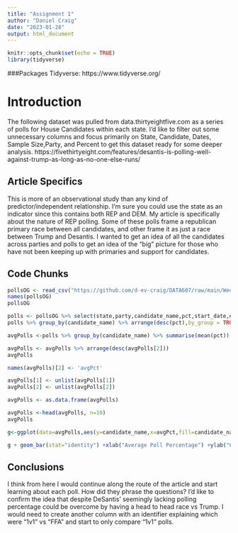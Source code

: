 ```yaml
---
title: "Assignment 1"
author: "Daniel Craig"
date: "2023-01-28"
output: html_document
---
```


```r
knitr::opts_chunk$set(echo = TRUE)
library(tidyverse)
```

###Packages
Tidyverse: https://www.tidyverse.org/

# Introduction  
  
The following dataset was pulled from data.thirtyeightfive.com as a series of polls for House Candidates within each state. I'd like to filter out some unnecessary columns and focus primarily on State, Candidate, Dates, Sample Size,Party, and Percent to get this dataset ready for some deeper analysis.
https://fivethirtyeight.com/features/desantis-is-polling-well-against-trump-as-long-as-no-one-else-runs/  
  
## Article Specifics
This is more of an observational study than any kind of predictor/independent relationship. I'm sure you could use the state as an indicator since this contains both REP and DEM. My article is specifically about the nature of REP polling. Some of these polls frame a republican primary race between all candidates, and other frame it as just a race between Trump and Desantis. I wanted to get an idea of all the candidates across parties and polls to get an idea of the "big" picture for those who have not been keeping up with primaries and support for candidates.

## Code Chunks

```r
pollsOG <- read_csv("https://github.com/d-ev-craig/DATA607/raw/main/Week%201%20-%20Data%20Structures%20%26%20Basic%20Ops/president_primary_polls.csv")
names(pollsOG)
pollsOG
```

```r

polls <- pollsOG %>% select(state,party,candidate_name,pct,start_date,end_date,pollster,methodology,office_type,stage)
polls %>% group_by(candidate_name) %>% arrange(desc(pct),by_group = TRUE)

avgPolls <-polls %>% group_by(candidate_name) %>% summarise(mean(pct))

avgPolls <- avgPolls %>% arrange(desc(avgPolls[2]))
avgPolls

names(avgPolls)[2] <- 'avgPct'

avgPolls[1] <- unlist(avgPolls[1])
avgPolls[2] <- unlist(avgPolls[2])

avgPolls <- as.data.frame(avgPolls)

avgPolls <-head(avgPolls, n=10)
avgPolls
```

```r
g<-ggplot(data=avgPolls,aes(y=candidate_name,x=avgPct,fill=candidate_name)) 

g + geom_bar(stat="identity") +xlab("Average Poll Percentage") +ylab("Candidate")+theme(legend.position = "none")
```

## Conclusions  
I think from here I would continue along the route of the article and start learning about each poll. How did they phrase the questions? I'd like to confirm the idea that despite DeSantis' seemingly lacking polling percentage could be overcome by having a head to head race vs Trump. I would need to create another column with an identifier explaining which were "1v1" vs "FFA" and start to only compare "1v1" polls.
